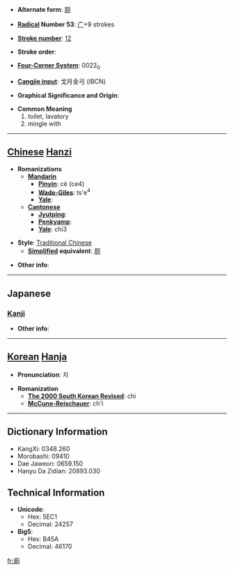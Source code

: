 * '''Alternate form''': [[厕]]

* '''[[Wiktionary:Chinese radical index| Radical]] Number 53''': [[Wiktionary:Chinese radical index 广|广]]+9 strokes

* '''[[Wiktionary:Chinese total strokes index|Stroke number]]''': [[Wiktionary:Chinese total strokes index 12|12]]

* '''Stroke order''': 

* '''[[Wiktionary:Chinese four corner index|Four-Corner System]]''': 0022<sub>0</sub>

* '''[[Wiktionary:Chinese Cangjie index|Cangjie input]]''': 戈月金弓 (IBCN)

* '''Graphical Significance and Origin''': 

* '''Common Meaning'''
*#toilet, lavatory
*# mingle with


----

== [[Chinese]] [[Hanzi]] ==

* '''Romanizations'''
** '''[[Mandarin]]'''
*** '''[[Pinyin]]''': cè (ce4)
*** '''[[Wade-Giles]]''': ts'e<sup>4</sup>
*** '''[[Yale]]''': 
** '''[[Cantonese]]'''
*** '''[[Jyutping]]''':
*** '''[[Penkyamp]]''': 
*** '''[[Yale]]''': chi3

* '''Style''': [[Traditional Chinese]] 
** '''[[Simplified Chinese|Simplified]] equivalent''': [[厕]]

* '''Other info''': 

----

==Japanese==
===[[Kanji]]===
{{kanji|on readings=[[し]] (shi), [[しょく]] (shoku)|kun readings=[[かわや]] (kawaya)}}

* '''Other info''':  

----

== [[Korean]] [[Hanja]] ==

* '''Pronunciation''': 치

* '''Romanization'''
** '''[[The 2000 South Korean Revised Romanization|The 2000 South Korean Revised]]''': chi
** '''[[McCune-Reischauer]]''': ch'i

----

== Dictionary Information ==

* KangXi: 0348.260
* Morobashi: 09410
* Dae Jaweon: 0659.150
* Hanyu Da Zidian: 20893.030

== Technical Information ==

* '''Unicode''':
** Hex: 5EC1
** Decimal: 24257
* '''Big5''':
** Hex: B45A
** Decimal: 46170

[[fr:廁]]